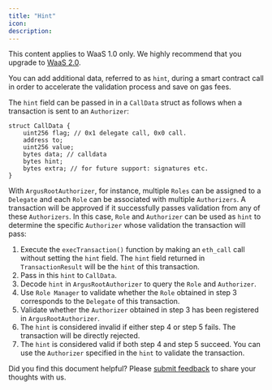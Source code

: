 ```yaml
---
title: "Hint"
icon: 
description: 
---
```

<Note>This content applies to WaaS 1.0 only. We highly recommend that you upgrade to [WaaS 2.0](https://www.cobo.com/developers/v2/guides/overview/introduction).</Note>

You can add additional data, referred to as `hint`, during a smart contract call in order to accelerate the validation process and save on gas fees.

The `hint` field can be passed in in a `CallData` struct as follows when a transaction is sent to an `Authorizer`:

```solidity
struct CallData {
    uint256 flag; // 0x1 delegate call, 0x0 call.
    address to;
    uint256 value;
    bytes data; // calldata
    bytes hint;
    bytes extra; // for future support: signatures etc.
}
```

With `ArgusRootAuthorizer`, for instance, multiple `Roles` can be assigned to a `Delegate` and each `Role` can be associated with multiple `Authorizers`. A transaction will be approved if it successfully passes validation from any of these `Authorizers`. In this case, `Role` and `Authorizer` can be used as `hint` to determine the specific `Authorizer` whose validation the transaction will pass:

1. Execute the `execTransaction()` function by making an `eth_call` call without setting the `hint` field. The `hint` field returned in `TransactionResult` will be the `hint` of this transaction.
2. Pass in this `hint` to `CallData`.
3. Decode `hint` in `ArgusRootAuthorizer` to query the `Role` and `Authorizer`.
4. Use `Role Manager` to validate whether the `Role` obtained in step 3 corresponds to the `Delegate` of this transaction.
5. Validate whether the `Authorizer` obtained in step 3 has been registered in `ArgusRootAuthorizer`.
6. The `hint` is considered invalid if either step 4 or step 5 fails. The transaction will be directly rejected.
7. The `hint` is considered valid if both step 4 and step 5 succeed. You can use the `Authorizer` specified in the `hint` to validate the transaction.

<Tip>Did you find this document helpful? Please [submit feedback](https://forms.zohopublic.com/cobo/form/DocumentFeedbackForm/formperma/QvLOhxJv1_JMsJ-1dleZ8Itb_7rzN-LtgvsDdxosoVI) to share your thoughts with us.</Tip>